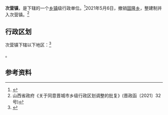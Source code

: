 {{中国乡级行政区|14/05/22/105/000
| 政府驻地 = 南次营村西街6号
}}

'''次营镇'''，是{{PRC admin/fullname|14/05/22/105/000|3}}下辖的一个[[乡镇|乡镇]]级行政单位。<ref>{{PRC admin/ref sgc|{{PRC admin/parent|14/05/22/105/000}}}}</ref>2021年5月6日，撤销[[固隆乡|固隆乡]]，整建制并入次营镇。<ref>山西省政府《关于同意晋城市乡级行政区划调整的批复》(晋政函〔2021〕32号)</ref>

== 行政区划 ==

次营镇下辖以下地区：<ref>{{PRC admin/ref sgc|14/05/22/105/000}}</ref>

{{PRC admin/children|14/05/22/105/000}}。

== 参考资料 ==

{{reflist}}

{{PRC admin/navcat|14/05/22/105/000}}